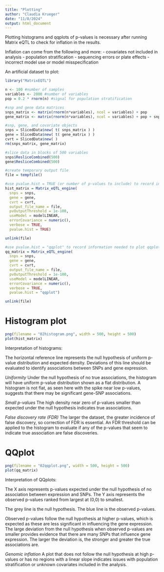 ```yaml
---
title: "Plotting"
author: "Claudia Krueger"
date: "11/8/2024"
output: html_document
---
```


Plotting histograms and qqplots of p-values is necessary after running Matrix eQTL to check for inflation in the results.

Inflation can come from the following and more:
- covariates not included in analysis
- population stratification
- sequencing errors or plate effects
- incorrect model use or model misspecification

An artificial dataset to plot:
```r
library("MatrixEQTL")

n <- 100 #number of samples
variables <- 2000 #number of variables
pop = 0.2 * rnorm(n) #signal for population stratification

#snp and gene data matrices
snps_matrix <- matrix(rnorm(n*variables), ncol = variables) + pop
gene_matrix <- matrix(rnorm(n*variables), ncol = variables) + pop + snps_matrix*((1:variables)/variables)^9/2

#snp, gene, and covariate objects
snps = SlicedData$new( t( snps_matrix ) )
gene = SlicedData$new( t( gene_matrix ) )
cvrt = SlicedData$new( )
rm(snps_matrix, gene_matrix)

#slice data in blocks of 500 variables
snps$ResliceCombined(500)
gene$ResliceCombined(500)

#create temporary output file
file = tempfile()

#use pvalue.hist = TRUE (or number of p-values to include) to record information needed to plot histograms
hist_matrix = Matrix_eQTL_engine(
  snps = snps,
  gene = gene,
  cvrt = cvrt,
  output_file_name = file,
  pvOutputThreshold = 1e-100,
  useModel = modelLINEAR,
  errorCovariance = numeric(),
  verbose = TRUE,
  pvalue.hist = TRUE)

unlink(file)

#use pvalue.hist = "qqplot" to record information needed to plot qqplots
qq_matrix = Matrix_eQTL_engine(
  snps = snps,
  gene = gene,
  cvrt = cvrt,
  output_file_name = file,
  pvOutputThreshold = 1e-100,
  useModel = modelLINEAR,
  errorCovariance = numeric(),
  verbose = TRUE,
  pvalue.hist = "qqplot")

unlink(file)

```

# Histogram plot
```r
png(filename = "02histogram.png", width = 500, height = 500)
plot(hist_matrix)
```

Interpretation of histograms:

The horizontal reference line represents the null hypothesis of uniform p-value distribution and expected density. Deviations of this line should be evaluated to identify associations between SNPs and gene expression.

*Uniformity*
Under the null hypothesis of no true associations, the histogram will have uniform p-value distribution shown as a flat distribution. A histogram is not flat, as seen here with the spike near low p-values, suggests that there may be significant gene-SNP associations.

*Small p-values*
The high density near zero of p-values smaller than expected under the null hypothesis indicates true associations.

*False discovery rate (FDR)*
The larger the dataset, the greater incidence of false discovery, so correction of FDR is essential. An FDR threshold can be applied to the histogram to evaluate if any of the p-values that seem to indicate true association are false discoveries.

# QQplot
```r
png(filename = "02qqplot.png", width = 500, height = 500)
plot(qq_matrix)
```

Interpretation of QQplots:

The X axis represents p-values expected under the null hypothesis of no association between expression and SNPs. The Y axis represents the observed p-values ranked from largest at (0,0) to smallest. 

The grey line is the null hypothesis. The blue line is the observed p-values.

Observed p-values follow the null hypothesis at higher p-values, which is expected as these are less significant in influencing the gene expression. The large deviation from the null hypothesis when observed p-values are smaller provides evidence that there are many SNPs that influence gene expression. The larger the deviation is, the stronger and greater the true associations are.

*Genomic inflation*
A plot that does not follow the null hypothesis at high p-values or has no regions with a linear slope indicates issues with population stratification or unknown covariates included in the analysis.


